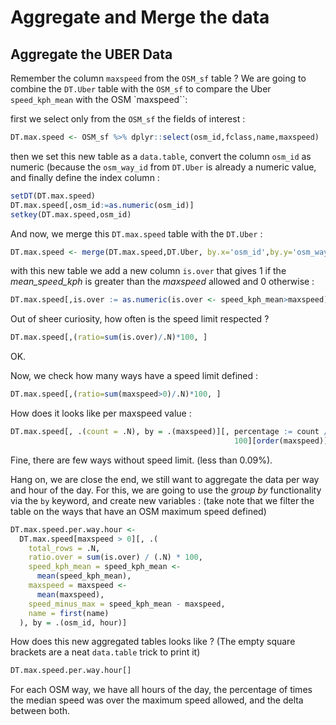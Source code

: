 # Aggregate and Merge the data {#aggregate}

## Aggregate the UBER Data

Remember the column `maxspeed` from the `OSM_sf` table ? We are going to combine the `DT.Uber` table with the `OSM_sf` to compare the Uber `speed_kph_mean` with the OSM `maxspeed``:

first we select only from the `OSM_sf` the fields of interest :
```r
DT.max.speed <- OSM_sf %>% dplyr::select(osm_id,fclass,name,maxspeed)
```

then we set this new table as a `data.table`, convert the column `osm_id` as numeric (because the `osm_way_id` from `DT.Uber` is already a numeric value, and finally define the index column :
```r
setDT(DT.max.speed)
DT.max.speed[,osm_id:=as.numeric(osm_id)]
setkey(DT.max.speed,osm_id)
```

And now, we merge this `DT.max.speed` table with the `DT.Uber` :
```r
DT.max.speed <- merge(DT.max.speed,DT.Uber, by.x='osm_id',by.y='osm_way_id')
```

with this new table we add a new column `is.over` that gives 1 if the _mean_speed_kph_ is greater than the _maxspeed_ allowed and 0 otherwise :
```r
DT.max.speed[,is.over := as.numeric(is.over <- speed_kph_mean>maxspeed)]
```

Out of sheer curiosity, how often is the speed limit respected ?
```r
DT.max.speed[,(ratio=sum(is.over)/.N)*100, ]
```
OK.


Now, we check how many ways have a speed limit defined :
```r
DT.max.speed[,(ratio=sum(maxspeed>0)/.N)*100, ]
```
How does it looks like per maxspeed value :
```r
DT.max.speed[, .(count = .N), by = .(maxspeed)][, percentage := count / sum(count) *
                                                  100][order(maxspeed)]
```
Fine, there are few ways without speed limit. (less than 0.09%).


Hang on, we are close the end, we still want to aggregate the data per way and hour of the day. For this, we are going to use the *group by* functionality via the `by` keyword, and create new variables :
(take note that we filter the table on the ways that have an OSM maximum speed defined)
```r
DT.max.speed.per.way.hour <-
  DT.max.speed[maxspeed > 0][, .(
    total_rows = .N,
    ratio.over = sum(is.over) / (.N) * 100,
    speed_kph_mean = speed_kph_mean <-
      mean(speed_kph_mean),
    maxspeed = maxspeed <-
      mean(maxspeed),
    speed_minus_max = speed_kph_mean - maxspeed,
    name = first(name)
  ), by = .(osm_id, hour)]
```

How does this new aggregated tables looks like ? (The empty square brackets are a neat `data.table` trick to print it)
```r
DT.max.speed.per.way.hour[]
```
For each OSM way, we have all hours of the day, the percentage of times the median speed was over the maximum speed allowed, and the delta between both.


